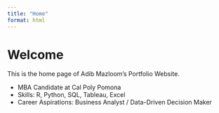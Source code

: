 ```yaml
---
title: "Home"
format: html
---
```


# Welcome

This is the home page of Adib Mazloom's Portfolio Website.

- MBA Candidate at Cal Poly Pomona
- Skills: R, Python, SQL, Tableau, Excel
- Career Aspirations: Business Analyst / Data-Driven Decision Maker

